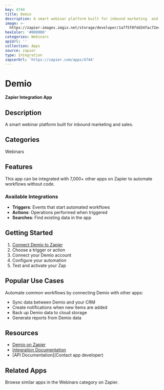 ```yaml
---
key: 4744
title: Demio
description: A smart webinar platform built for inbound marketing  and sales.
image: >-
  https://zapier-images.imgix.net/storage/developer/1a7f5f0fdd34fac72e4b5047342fe3ce.png?auto=format%2Ccompress&ixlib=python-3.0.0&q=50
hexColor: '#000000'
categories: Webinars
apiUrl: ''
collection: Apps
source: zapier
type: Integration
zapierUrl: 'https://zapier.com/apps/4744'
---
```

# Demio

**Zapier Integration App**

## Description

A smart webinar platform built for inbound marketing  and sales.

## Categories

Webinars

## Features

This app can be integrated with 7,000+ other apps on Zapier to automate workflows without code.

### Available Integrations

- **Triggers**: Events that start automated workflows
- **Actions**: Operations performed when triggered
- **Searches**: Find existing data in the app

## Getting Started

1. [Connect Demio to Zapier](https://zapier.com/apps/4744)
2. Choose a trigger or action
3. Connect your Demio account
4. Configure your automation
5. Test and activate your Zap

## Popular Use Cases

Automate common workflows by connecting Demio with other apps:

- Sync data between Demio and your CRM
- Create notifications when new items are added
- Back up Demio data to cloud storage
- Generate reports from Demio data

## Resources

- [Demio on Zapier](https://zapier.com/apps/4744)
- [Integration Documentation](https://zapier.com/apps/4744/integrations)
- [API Documentation](Contact app developer)

## Related Apps

Browse similar apps in the Webinars category on Zapier.
